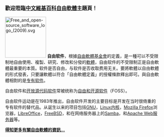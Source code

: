 <div style="font-size:120%">
'''歡迎蒞臨[[中文維基百科|中文維基百科]][[自由軟體|自由軟體]]主題頁！'''
</div>

[[File:Free_and_open-source_software_logo_(2009).svg|134px]]
'''自由软件'''，根據[[自由軟體基金會|自由軟體基金會]]的定義，是一種可以不受限制地自由使用、複製、研究、修改和分發的[[軟體|軟體]]，自由软件的不受限制正是自由軟體最重要的本質。软件是否自由，与软件是否收取费用无关。要將軟體以自由軟體的形式發表，只要讓軟體以符合「自由軟體定義」的授權條款釋出即可。與自由軟體相對的是[[专有软件|专有软件]]。

自由软件和[[开放源代码软件|开放源代码软件]]常被统称为[[自由和开源软件|自由和开源软件]]（FOSS）。

自由软件运动是在1983年推出，自由软件开发的主要目标是开发在当时很倚重的专有软件的替代品。从诞生以来的项目包括[[GNU|GNU]]，[[Linux内核|Linux内核]]，[[Mozilla_Firefox|Mozilla Firefox]]浏览器，[[LibreOffice|LibreOffice]]，[[FreeBSD|FreeBSD]]，和在网络服务器上的[[Samba|Samba]]，和[[Apache_HTTP_Server|Apache Web服务器]]等。

<p style="text-align:right;margin-right:10px;margin-bottom:4px;">'''[[自由軟體|得知更多有關自由軟體的資訊...]]'''</p>{{clear}}